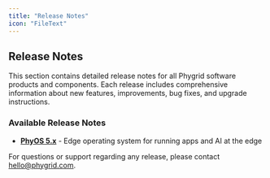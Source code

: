 ```yaml
---
title: "Release Notes"
icon: "FileText"
---
```


## Release Notes

This section contains detailed release notes for all Phygrid software products and components. Each release includes comprehensive information about new features, improvements, bug fixes, and upgrade instructions.

### Available Release Notes

- **[PhyOS 5.x](/release-notes/phyos-5)** - Edge operating system for running apps and AI at the edge

For questions or support regarding any release, please contact [hello@phygrid.com](mailto:hello@phygrid.com).
